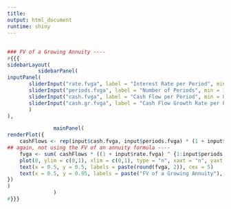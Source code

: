 ```yaml
---
title: 
output: html_document
runtime: shiny
---
```


##

```r
### FV of a Growing Annuity ----
#{{{
sidebarLayout(
	      sidebarPanel(
inputPanel(
	   sliderInput("rate.fvga", label = "Interest Rate per Period", min = 0, max = 0.5, step = .01, value = .05),
	   sliderInput("periods.fvga", label = "Number of Periods", min = 1, max = 50, step = 1, value = 10),
	   sliderInput("cash.fvga", label = "Cash Flow per Period", min = 0, max = 2000, step = 10, value = 100),
	   sliderInput("cash.gr.fvga", label = "Cash Flow Growth Rate per Period", min = 0, max = .2, step = .01, value = .02)
	   )
),

			   mainPanel(
renderPlot({
    cashFlows <- rep(input$cash.fvga, input$periods.fvga) * (1 + input$cash.gr.fvga)^{1:input$periods.fvga}
## again, not using the FV of an annuity formula ----
    fvga <- sum( cashFlows * ((1 + input$rate.fvga) ^ {1:input$periods.fvga}) )
    plot(0, ylim = c(0,1), xlim = c(0,1), type = "n", xaxt = "n", yaxt = "n", ylab = "", xlab = "")
    text(x = 0.5, y = 0.5, labels = paste(round(fvga, 2)), cex = 5)
    text(x = 0.5, y = 0.95, labels = paste("FV of a Growing Annuity"), cex = 2)
})
)
			   )
#}}}
```
